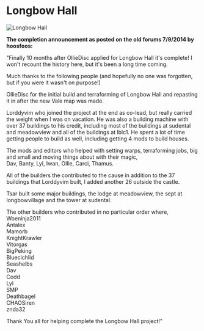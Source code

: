 

# Longbow Hall

<Image
  src="https://cdn.sanity.io/images/1as7cn02/production/1986c96017e73301308b5598960b4b9a8951f8d0-1280x720.png?w=976&h=350&fit=crop&crop=center&auto=format"
  alt="Longbow Hall"
  width={976}
  height={350}
/>

<ProjectDetails
  floatRight
  region="Vale"
  house="House Hunter"
  type="Castle"
  status="Completed"
  warp="/warp longbowhall"
  projectLead="Discs, hoosfoos"
  dateStarted="October 14, 2013"
  dateCompleted="October 14, 2013"
/>

**The completion announcement as posted on the old forums 7/9/2014 by hoosfoos:**

"Finally 10 months after OllieDisc applied for Longbow Hall it's complete! I won't recount the history here, but it's been a long time coming.

Much thanks to the following people (and hopefully no one was forgotten, but if you were it wasn't on purpose!)

OllieDisc for the initial build and terraforming of Longbow Hall and repasting it in after the new Vale map was made.

Lorddyvim who joined the project at the end as co-lead, but really carried the weight when I was on vacation. He was also a building machine with over 37 buildings to his credit, including most of the buildings at sudental and meadowview and all of the buildings at lblc1. He spent a lot of time getting people to build as well, including getting 4 mods to build houses.

The mods and editors who helped with setting warps, terraforming jobs, big and small and moving things about with their magic,  
Dav, Banty, Lyl, Iwan, Ollie, Carci, Thamus.

All of the builders the contributed to the cause in addition to the 37 buildings that Lorddyvim built, I added another 26 outside the castle.

Tsar built some major buildings, the lodge at meadowview, the sept at longbowvillage and the tower at sudental.

The other builders who contributed in no particular order where,  
Woeninja2011  
Antalex  
Mamorb  
KnightKrawler  
Vitorgas  
BigPeking  
Bluecichlid  
Seashelbs  
Dav  
Codd  
Lyl  
SMP  
Deathbagel  
CHAOSiren  
znda32

Thank You all for helping complete the Longbow Hall project!"
